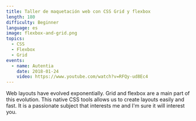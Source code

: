 ```yaml
---
title: Taller de maquetación web con CSS Grid y flexbox
length: 180
difficulty: Beginner
language: es
image: flexbox-and-grid.png
topics:
  - CSS
  - Flexbox
  - Grid
events:
  - name: Autentia
    date: 2018-01-24
    video: https://www.youtube.com/watch?v=RFQy-ud8Ec4
---
```


Web layouts have evolved exponentially. Grid and flexbox are a main part of this evolution. This native CSS tools allows us to create layouts easily and fast. It is a passionate subject that interests me and I'm sure it will interest you.
